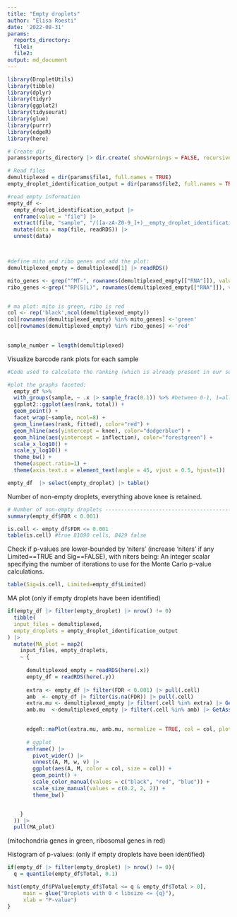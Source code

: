 ```yaml
---
title: "Empty droplets"
author: "Elisa Roesti"
date: '2022-08-31'
params:
  reports_directory:
  file1: 
  file2:
output: md_document
---
```


```r
library(DropletUtils)
library(tibble)
library(dplyr)
library(tidyr)
library(ggplot2)
library(tidyseurat)
library(glue)
library(purrr)
library(edgeR)
library(here)
```

```r
# Create dir
params$reports_directory |> dir.create( showWarnings = FALSE, recursive = TRUE)

# Read files
demultiplexed = dir(params$file1, full.names = TRUE) 
empty_droplet_identification_output = dir(params$file2, full.names = TRUE, pattern = "output.rds")

#read empty information
empty_df <- 
  empty_droplet_identification_output |> 
  enframe(value = "file") |> 
  extract(file, "sample", "/([a-zA-Z0-9_]+)__empty_droplet_identification_output.rds", remove = FALSE) |>   # Extract sample column from input_file and add it to empty_droplet
  mutate(data = map(file, readRDS)) |> 
  unnest(data)



#define mito and ribo genes and add the plot:
demultiplexed_empty = demultiplexed[1] |> readRDS()

mito_genes <- grep("^MT-", rownames(demultiplexed_empty[["RNA"]]), value=T)
ribo_genes <-grep("^RP(S|L)", rownames(demultiplexed_empty[["RNA"]]), value=T)


# ma plot: mito is green, ribo is red
col <- rep('black',ncol(demultiplexed_empty))
col[rownames(demultiplexed_empty) %in% mito_genes] <-'green'
col[rownames(demultiplexed_empty) %in% ribo_genes] <-'red'
  

sample_number = length(demultiplexed)

```


Visualize barcode rank plots for each sample

```r
#Code used to calculate the ranking (which is already present in our seurat), can be find at https://github.com/Melbourne-COVID-Predict/PBMC/blob/main/analysis/pseudobulk/pseudobulk_analysis_1.Rmd

#plot the graphs faceted:
  empty_df %>%
  with_groups(sample, ~ .x |> sample_frac(0.1)) %>% #between 0-1, 1=all cells
  ggplot2::ggplot(aes(rank, total)) + 
  geom_point() + 
  facet_wrap(~sample, ncol=8) + 
  geom_line(aes(rank, fitted), color="red") + 
  geom_hline(aes(yintercept = knee), color="dodgerblue") +
  geom_hline(aes(yintercept = inflection), color="forestgreen") +
  scale_x_log10() + 
  scale_y_log10() + 
  theme_bw() +
  theme(aspect.ratio=1) +
  theme(axis.text.x = element_text(angle = 45, vjust = 0.5, hjust=1))

```


```r
empty_df  |> select(empty_droplet) |> table()

```



Number of non-empty droplets, everything above knee is retained.

```r
# Number of non-empty droplets -------------------------------------------------
summary(empty_df$FDR < 0.001)
```

```r
is.cell <- empty_df$FDR <= 0.001
table(is.cell) #true 81090 cells, 8429 false
```

Check if p-values are lower-bounded by 'niters' (increase 'niters' if any Limited==TRUE and Sig==FALSE), with niters being: An integer scalar specifying the number of iterations to use for the Monte Carlo p-value calculations.

```r
table(Sig=is.cell, Limited=empty_df$Limited)
```


MA plot (only if empty droplets have been identified)

```r
if(empty_df |> filter(empty_droplet) |> nrow() != 0)
  tibble(
  input_files = demultiplexed,
  empty_droplets = empty_droplet_identification_output
) |> 
  mutate(MA_plot = map2(
    input_files, empty_droplets,
    ~ {
      
      demultiplexed_empty = readRDS(here(.x))
      empty_df = readRDS(here(.y))
      
      extra <- empty_df |> filter(FDR < 0.001) |> pull(.cell)
      amb  <- empty_df |> filter(is.na(FDR)) |> pull(.cell)
      extra.mu <- demultiplexed_empty |> filter(.cell %in% extra) |> GetAssayData("RNA",slot = "counts") |> rowSums()
      amb.mu  <-demultiplexed_empty |> filter(.cell %in% amb) |> GetAssayData("RNA",slot = "counts") |> rowSums()
      

      edgeR::maPlot(extra.mu, amb.mu, normalize = TRUE, col = col, plot.it = FALSE) |> 
        
      # ggplot
      enframe() |> 
        pivot_wider() |> 
        unnest(A, M, w, v) |> 
        ggplot(aes(A, M, color = col, size = col)) + 
        geom_point() + 
        scale_color_manual(values = c("black", "red", "blue")) + 
        scale_size_manual(values = c(0.2, 2, 2)) +
        theme_bw()


    }
  )) |> 
  pull(MA_plot)

```

(mitochondria genes in green, ribosomal genes in red)



Histogram of p-values: (only if empty droplets have been identified)

```r
if(empty_df |> filter(empty_droplet) |> nrow() != 0){
  q = quantile(empty_df$Total, 0.1)

hist(empty_df$PValue[empty_df$Total <= q & empty_df$Total > 0],
     main = glue("Droplets with 0 < libsize <= {q}"),
     xlab = "P-value")
}

```

